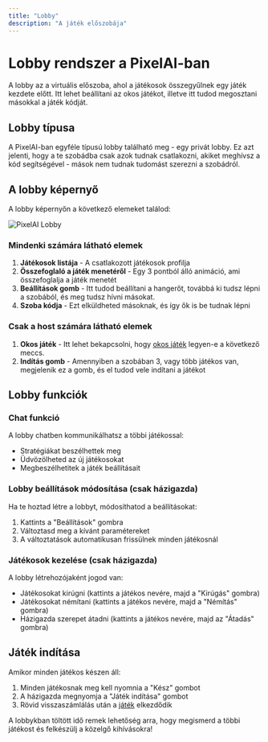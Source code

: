 ```yaml
---
title: "Lobby"
description: "A játék előszobája"
---
```


# Lobby rendszer a PixelAI-ban

A lobby az a virtuális előszoba, ahol a játékosok összegyűlnek egy játék kezdete előtt. Itt lehet beállítani az okos játékot, illetve itt tudod megosztani másokkal a játék kódját.

## Lobby típusa

A PixelAI-ban egyféle típusú lobby található meg - egy privát lobby. Ez azt jelenti, hogy a te szobádba csak azok tudnak csatlakozni, akiket meghívsz a kód segítségével - mások nem tudnak tudomást szerezni a szobádról.

## A lobby képernyő

A lobby képernyőn a következő elemeket találod:

![PixelAI Lobby](/images/lobby.png)

### Mindenki számára látható elemek

1. **Játékosok listája** - A csatlakozott játékosok profilja
2. **Összefoglaló a játék menetéről** - Egy 3 pontból álló animáció, ami összefoglalja a játék menetét
3. **Beállítások gomb** - Itt tudod beállítani a hangerőt, továbbá ki tudsz lépni a szobából, és meg tudsz hívni másokat.
4. **Szoba kódja** - Ezt elküldheted másoknak, és így ők is be tudnak lépni

### Csak a host számára látható elemek

1. **Okos játék** - Itt lehet bekapcsolni, hogy [okos játék](/PixelAI/kezdes/okos-jatekok) legyen-e a következő meccs.
2. **Indítás gomb** - Amennyiben a szobában 3, vagy több játékos van, megjelenik ez a gomb, és el tudod vele indítani a játékot

## Lobby funkciók

### Chat funkció

A lobby chatben kommunikálhatsz a többi játékossal:

- Stratégiákat beszélhettek meg
- Üdvözölheted az új játékosokat
- Megbeszélhetitek a játék beállításait

### Lobby beállítások módosítása (csak házigazda)

Ha te hoztad létre a lobbyt, módosíthatod a beállításokat:

1. Kattints a "Beállítások" gombra
2. Változtasd meg a kívánt paramétereket
3. A változtatások automatikusan frissülnek minden játékosnál

### Játékosok kezelése (csak házigazda)

A lobby létrehozójaként jogod van:

- Játékosokat kirúgni (kattints a játékos nevére, majd a "Kirúgás" gombra)
- Játékosokat némítani (kattints a játékos nevére, majd a "Némítás" gombra)
- Házigazda szerepet átadni (kattints a játékos nevére, majd az "Átadás" gombra)

## Játék indítása

Amikor minden játékos készen áll:

1. Minden játékosnak meg kell nyomnia a "Kész" gombot
2. A házigazda megnyomja a "Játék indítása" gombot
3. Rövid visszaszámlálás után a [játék](/PixelAI/jatek-menete/jatek-menete) elkezdődik

A lobbykban töltött idő remek lehetőség arra, hogy megismerd a többi játékost és felkészülj a közelgő kihívásokra\!
